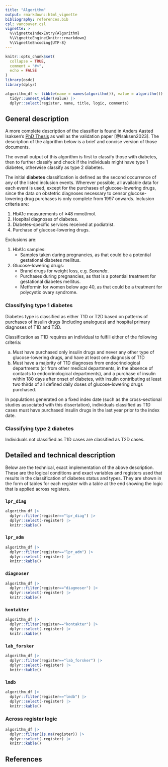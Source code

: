 ```yaml
---
title: "Algorithm"
output: rmarkdown::html_vignette
bibliography: references.bib
csl: vancouver.csl
vignette: >
  %\VignetteIndexEntry{Algorithm}
  %\VignetteEngine{knitr::rmarkdown}
  %\VignetteEncoding{UTF-8}
---
```


```r
knitr::opts_chunk$set(
  collapse = TRUE,
  comment = "#>",
  echo = FALSE
)
library(osdc)
library(dplyr)
```

```r
algorithm_df <- tibble(name = names(algorithm()), value = algorithm()) |>
  tidyr::unnest_wider(value) |>
  dplyr::select(register, name, title, logic, comments)
```

## General description

A more complete description of the classifier is found in Anders Aasted
Isaksen's [PhD Thesis](https://aastedet.github.io/dissertation/) as well
as the validation paper [@Isaksen2023]. The description of the algorithm
below is a brief and concise version of those documents.

The overall output of this algorithm is first to classify those with
diabetes, then to further classify and check if the individuals might
have type 1 diabetes, otherwise classify as type 2 diabetes.

The initial **diabetes** classification is defined as the second
occurrence of any of the listed inclusion events. Wherever possible, all
available data for each event is used, except for the purchases of
glucose-lowering drugs, since the data on obstetric diagnoses necessary
to censor glucose-lowering drug purchases is only complete from 1997
onwards. Inclusion criteria are:

1.  HbA1c measurements of ≥48 mmol/mol.
2.  Hospital diagnoses of diabetes.
3.  Diabetes-specific services received at podiatrist.
4.  Purchase of glucose-lowering drugs.

Exclusions are:

1.  HbA1c samples:
    -   Samples taken during pregnancies, as that could be a potential
        gestational diabetes mellitus.
2.  Glucose-lowering drugs:
    -   Brand drugs for weight loss, e.g. *Saxenda*.
    -   Purchases during pregnancies, as that is a potential treatment
        for gestational diabetes mellitus.
    -   Metformin for women below age 40, as that could be a treatment
        for polycystic ovary syndrome.

### Classifying type 1 diabetes

Diabetes type is classified as either T1D or T2D based on patterns of
purchases of insulin drugs (including analogues) and hospital primary
diagnoses of T1D and T2D.

Classification as T1D requires an individual to fulfill either of the
following criteria:

a.  Must have purchased only insulin drugs and never any other type of
    glucose-lowering drugs, and have at least one diagnosis of T1D
b.  Must have a majority of T1D diagnoses from endocrinological
    departments (or from other medical departments, in the absence of
    contacts to endocrinological departments), and a purchase of insulin
    within 180 days after onset of diabetes, with insulin contributing
    at least two thirds of all defined daily doses of glucose-lowering
    drugs purchased.

In populations generated on a fixed index date (such as the
cross-sectional studies associated with this dissertation), individuals
classified as T1D cases must have purchased insulin drugs in the last
year prior to the index date.

### Classifying type 2 diabetes

Individuals not classified as T1D cases are classified as T2D cases.

## Detailed and technical description

Below are the technical, exact implementation of the above description.
These are the logical conditions and exact variables and registers used
that results in the classification of diabetes status and types. They
are shown in the form of tables for each register with a table at the
end showing the logic that is applied across registers.

### `lpr_diag`

```r
algorithm_df |> 
  dplyr::filter(register=="lpr_diag") |>
  dplyr::select(-register) |> 
  knitr::kable()
```

### `lpr_adm`

```r
algorithm_df |> 
  dplyr::filter(register=="lpr_adm") |>
  dplyr::select(-register) |> 
  knitr::kable()
```

### `diagnoser`

```r
algorithm_df |> 
  dplyr::filter(register=="diagnoser") |>
  dplyr::select(-register) |> 
  knitr::kable()
```

### `kontakter`

```r
algorithm_df |> 
  dplyr::filter(register=="kontakter") |>
  dplyr::select(-register) |> 
  knitr::kable()
```

### `lab_forsker`

```r
algorithm_df |> 
  dplyr::filter(register=="lab_forsker") |>
  dplyr::select(-register) |> 
  knitr::kable()
```

### `lmdb`

```r
algorithm_df |> 
  dplyr::filter(register=="lmdb") |>
  dplyr::select(-register) |> 
  knitr::kable()
```

### Across register logic

```r
algorithm_df |> 
  dplyr::filter(is.na(register)) |>
  dplyr::select(-register) |> 
  knitr::kable()
```

## References
